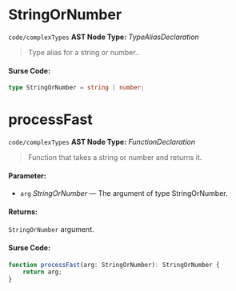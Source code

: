 
<Meta title="code/complexTypes" />

# StringOrNumber

`code/complexTypes`
**AST Node Type:** *TypeAliasDeclaration*

> Type alias for a string or number..

#### Surse Code:

```ts
type StringOrNumber = string | number;

```

# processFast

`code/complexTypes`
**AST Node Type:** *FunctionDeclaration*

> Function that takes a string or number and returns it.

#### Parameter:

- `arg` *StringOrNumber* — The argument of type StringOrNumber.
#### Returns:
`StringOrNumber`  argument.

#### Surse Code:

```ts
function processFast(arg: StringOrNumber): StringOrNumber {
    return arg;
}

```


